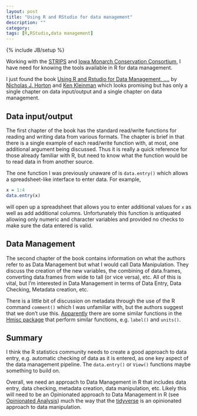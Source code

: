 ```yaml
---
layout: post
title: "Using R and RStudio for data management"
description: ""
category: 
tags: [R,RStudio,data management]
---
```

{% include JB/setup %}

Working with the 
[STRIPS](https://www.nrem.iastate.edu/research/STRIPS/)
and
[Iowa Monarch Conservation Consortium](https://monarch.ent.iastate.edu/),
I have need for knowing the tools available in R for data management. 

I just found the book 
[Using R and Rstudio for Data Management, ....](http://a.co/grtlBGG)
by 
[Nicholas J. Horton](https://www.amherst.edu/people/facstaff/nhorton)
and [Ken Kleinman](https://www.umass.edu/sphhs/person/faculty/ken-kleinman)
which looks promising but has only a single chapter on data input/output
and a single chapter on data management.

## Data input/output

The first chapter of the book has the standard read/write functions for 
reading and writing data from various formats. 
The chapter is brief in that there is a single example of each read/write
function with, at most, one additional argument being discussed. 
Thus it is really a quick reference for those already familiar with R, 
but need to know what the function would be to read data in from another source.

The one function I was previously unaware of is `data.entry()` which allows a 
spreadsheet-like interface to enter data. 
For example,

```r
x = 1:4
data.entry(x)
```

will open up a spreadsheet that allows you to enter additional values for `x`
as well as add additional columns. 
Unfortunately this function is antiquated allowing only numeric and character
variables and provided no checks to make sure the data entered is valid.

## Data Management

The second chapter of the book contains information on what the authors refer 
to as Data Management but what I would call Data Manipulation. 
They discuss the creation of the new variables, the combining of data.frames, 
converting data.frames from wide to tall (or vice versa), etc.
All of this is vital, but I'm interested in Data Management in terms of Data
Entry, Data Checking, Metadata creation, etc.

There is a little bit of discussion on metadata through the use of the R
command `comment()` which I was unfamiliar with, but the authors suggest that 
we don't use this. 
[Apparently](https://stats.stackexchange.com/questions/4335/what-is-a-good-use-of-the-comment-function-in-r/4336#4336)
there are some similar functions in the 
[Hmisc package](https://cran.r-project.org/web/packages/Hmisc/index.html) 
that perform similar functions, e.g. `label()` and `units()`. 

## Summary

I think the R statistics community needs to create a good approach to data 
entry, e.g. automatic checking of data as it is entered, as one key aspect
of the data management pipeline. 
The `data.entry()` or `View()` functions maybe something to build on.

Overall, we need an approach to Data Management in R that includes data entry,
data checking, metadata creation, data manipulation, etc. 
Likely this will need to be an Opinionated approach to Data Management in R
(see [Opinionated Analysis](https://peerj.com/preprints/3210.pdf))
much the way that the [tidyverse](https://www.tidyverse.org/) is an 
opinionated approach to data manipulation.
